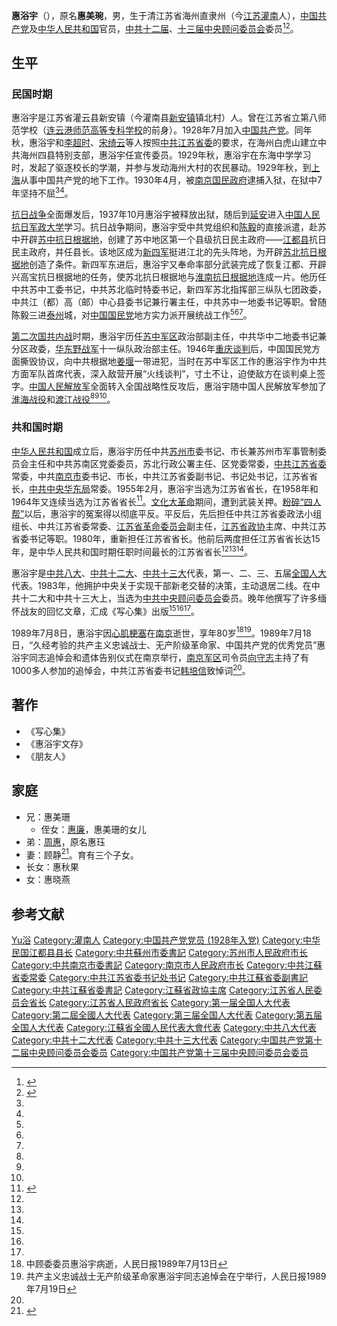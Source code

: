 {{Infobox_officeholder
| name = 惠浴宇
| image name = 
| width = 200px
| now = [[中华人民共和国|中华人民共和国]][[江苏省|江苏省]]省长
| period = 
| minister = 
| premier = 
| Sex =
| different name =
| party = {{中国共产党}}
| nationality = {{PRC}}
| Native place =
| date of birth = 1909年7月
| place of birth ={{QING}}[[江苏省|江苏省]][[海州直隶州|海州直隶州]]（今江苏省灌南县）
| date of death =1989年7月8日
| place of death ={{PRC}}[[江苏省|江苏省]][[南京市|南京市]]
| religion = 
| spouse = 
| relatives = 
| educate = 
| past =
| work =
}}
'''惠浴宇'''（{{bd|1909年|7月|1989年|7月8日|catIdx=Hui惠}}），原名'''惠美琬'''，男，生于清江苏省海州直隶州（今[[江苏省|江苏]][[灌南县|灌南]]人），[[中国共产党|中国共产党]]及[[中华人民共和国|中华人民共和国]]官员，[[中国共产党中央顾问委员会|中共十二届]]、[[中国共产党中央顾问委员会|十三届中央顾问委员会]]委员<ref name=jdb>{{Cite web  |url =http://jdb.lyg.gov.cn/NewsView3.asp?ID=563&SortID=68  |title =惠浴宇  |author =  |date =2014-11-04  |publisher =连云港市接待办公室  |language =  |accessdate =  |quote =  }}{{Dead link|date=2019年10月 |bot=InternetArchiveBot |fix-attempted=yes }}</ref><ref name=xhrb>{{Cite web|url =http://xh.xhby.net/mp1/html/2006-07/04/content_4775293.htm|title =任职时间最长的江苏省省长——惠浴宇|author =|date =2006-07-04|publisher =新华日报|language =|accessdate =|quote =|deadurl =yes|archiveurl =https://web.archive.org/web/20170902183625/http://xh.xhby.net/mp1/html/2006-07/04/content_4775293.htm|archivedate =2017年9月2日|df =}}</ref>。

== 生平 ==
=== 民国时期 ===
惠浴宇是江苏省灌云县新安镇（今灌南县[[新安镇_(灌南县)|新安镇]]镇北村）人。曾在江苏省立第八师范学校（[[连云港师范高等专科学校|连云港师范高等专科学校]]的前身）。1928年7月加入[[中国共产党|中国共产党]]。同年秋，惠浴宇和[[李超时|李超时]]、[[宋绮云|宋绮云]]等人按照[[中共江苏省委|中共江苏省委]]的要求，在海州白虎山建立中共海州四县特别支部，惠浴宇任宣传委员。1929年秋，惠浴宇在东海中学学习时，发起了驱逐校长的学潮，并参与发动海州大村的农民暴动。1929年秋，到[[上海|上海]]从事中国共产党的地下工作。1930年4月，被[[南京国民政府|南京国民政府]]逮捕入狱，在狱中7年坚持不屈<ref name=jdb/><ref name=xhrb/>。

[[抗日战争|抗日战争]]全面爆发后，1937年10月惠浴宇被释放出狱，随后到[[延安|延安]]进入[[中国人民抗日军政大学|中国人民抗日军政大学]]学习。抗日战争期间，惠浴宇受中共党组织和[[陈毅|陈毅]]的直接派遣，赴苏中开辟[[苏中抗日根据地|苏中抗日根据地]]，创建了苏中地区第一个县级抗日民主政府——[[江都县|江都县]]抗日民主政府，并任县长。该地区成为[[新四军|新四军]]挺进江北的先头阵地，为开辟[[苏北抗日根据地|苏北抗日根据地]]创造了条件。新四军东进后，惠浴宇又奉命率部分武装完成了恢复江都、开辟兴高宝抗日根据地的任务，使苏北抗日根据地与[[淮南抗日根据地|淮南抗日根据地]]连成一片。他历任中共苏中工委书记，中共苏北临时特委书记，新四军苏北指挥部三纵队七团政委，中共江（都）高（邮）中心县委书记兼行署主任，中共苏中一地委书记等职。曾随陈毅三进[[泰州|泰州]]城，对[[中国国民党|中国国民党]]地方实力派开展统战工作<ref name=jdb/><ref name=xhrb/><ref name=ning/>。 

[[第二次国共内战|第二次国共内战]]时期，惠浴宇历任[[苏中军区|苏中军区]]政治部副主任，中共华中二地委书记兼分区政委，[[华东野战军|华东野战军]]十一纵队政治部主任。1946年[[重庆谈判|重庆谈判]]后，中国国民党方面撕毁协议，向中共根据地[[姜堰|姜堰]]一带进犯，当时在苏中军区工作的惠浴宇作为中共方面军队首席代表，深入敌营开展“火线谈判”，寸土不让，迫使敌方在谈判桌上签字。[[中国人民解放军|中国人民解放军]]全面转入全国战略性反攻后，惠浴宇随中国人民解放军参加了[[淮海战役|淮海战役]]和[[渡江战役|渡江战役]]<ref name=jdb/><ref name=xhrb/><ref name=ning/>。

=== 共和国时期 ===
[[中华人民共和国|中华人民共和国]]成立后，惠浴宇历任中共[[苏州市|苏州市]]委书记、市长兼苏州市军事管制委员会主任和中共苏南区党委委员，苏北行政公署主任、区党委常委，[[中共江苏省委|中共江苏省委]]常委，中共[[南京市|南京市]]委书记、市长，中共江苏省委副书记、书记处书记，江苏省省长，[[中共中央华东局|中共中央华东局]]常委。1955年2月，惠浴宇当选为江苏省省长，在1958年和1964年又连续当选为江苏省省长<ref>{{Cite book|title=南京百年城市史 1912-2012 13 人物卷|last=束建民主编|first=|publisher=南京：南京出版社|year=2014年9月|isbn=978-7-5533-0526-4|location=|pages=20-22}}</ref>。[[文化大革命|文化大革命]]期间，遭到武装关押。[[粉碎四人帮|粉碎“四人帮”]]以后，惠浴宇的冤案得以彻底平反。平反后，先后担任中共江苏省委政法小组组长、中共江苏省委常委、[[江苏省革命委员会|江苏省革命委员会]]副主任，[[江苏省政协|江苏省政协]]主席、中共江苏省委书记等职。1980年，重新担任江苏省省长。他前后两度担任江苏省省长达15年，是中华人民共和国时期任职时间最长的江苏省省长<ref name=jdb/><ref name=xhrb/><ref name=ning/>。

惠浴宇是[[中共八大|中共八大]]、[[中共十二大|中共十二大]]、[[中共十三大|中共十三大]]代表，第一、二、三、五届[[全国人大|全国人大]]代表。1983年，他拥护中央关于实现干部新老交替的决策，主动退居二线。在中共十二大和中共十三大上，当选为[[中共中央顾问委员会|中共中央顾问委员会]]委员。晚年他撰写了许多缅怀战友的回忆文章，汇成《写心集》出版<ref name=jdb/><ref name=xhrb/><ref name=ning/>。

1989年7月8日，惠浴宇因[[心肌梗塞|心肌梗塞]]在[[南京|南京]]逝世，享年80岁<ref>中顾委委员惠浴宇病逝，人民日报1989年7月13日</ref><ref name=ning>共产主义忠诚战士无产阶级革命家惠浴宇同志追悼会在宁举行，人民日报1989年7月19日</ref>。1989年7月18日，“久经考验的共产主义忠诚战士、无产阶级革命家、中国共产党的优秀党员”惠浴宇同志追悼会和遗体告别仪式在南京举行，[[南京军区|南京军区]]司令员[[向守志|向守志]]主持了有1000多人参加的追悼会，中共江苏省委书记[[韩培信|韩培信]]致悼词<ref name=ning/>。

== 著作 ==
*《写心集》
*《惠浴宇文存》
*《朋友人》

== 家庭 ==
*兄：惠美珊
**侄女：[[惠廉|惠廉]]，惠美珊的女儿
*弟：[[周惠_(灌南)|周惠]]，原名惠珏
*妻：顾静<ref>{{Cite web|url =http://xh.xhby.net/mp2/html/2009-07/25/content_37597.htm|title =惠浴宇百年诞辰追思座谈会在宁举行|author =|date =2009-07-25|publisher =新华日报|language =|accessdate =|quote =|deadurl =yes|archiveurl =https://web.archive.org/web/20170902184009/http://xh.xhby.net/mp2/html/2009-07/25/content_37597.htm|archivedate =2017年9月2日|df =}}</ref>。育有三个子女。
*长女：惠秋果
*女：惠晓燕

== 参考文献 ==
{{reflist}}

{{start box}}
{{s-gov|prc}}
{{s-new}}
{{s-title|[[苏北行政区|苏北人民行政公署]]主任|1949年6月－1952年11月}}
{{s-none|机构撤销}}
{{s-before|[[陈其五|陈其五]]}}
{{s-title|[[苏州市人民政府|苏州市人民政府]][[苏州市市长列表|市长]]|1949年4月－1949年8月}}
{{s-after|[[王东年|王东年]]}}
{{s-before|[[柯庆施|柯庆施]]}}
{{s-title|[[南京市人民政府|南京市人民政府]][[南京市市长列表|市长]]|1953年1月－1954年8月}}
{{s-after|[[彭冲|彭冲]]}}
{{s-before|[[谭震林|谭震林]]|[[江苏省人民政府|江苏省人民政府]]主席}}
{{s-title|[[江苏省人民委员会|江苏省人民委员会]][[江苏行政长官列表|省长]]|1955年1月－1964年}}
{{s-after|[[许世友|许世友]]|[[江苏省革命委员会|江苏省革命委员会]]主任}}
{{s-before|[[许家屯|许家屯]]|[[江苏省革命委员会|江苏省革命委员会]]主任}}
{{s-title|[[江苏省人民政府|江苏省人民政府]][[江苏行政长官列表|省长]]|1980年1月－1983年}}
{{s-after|[[韩培信|韩培信]]（代理）}}
{{s-par|prc-lcppcc}}
{{s-before|[[许家屯|许家屯]]}}
{{s-title|[[中国人民政治协商会议江苏省委员会|中国人民政治协商会议江苏省委员会]]主席|1979年8月－1980年1月}}
{{s-after|[[包厚昌|包厚昌]]}}
{{end box}}

{{中华人民共和国江苏省正职领导人|nocat}}
{{江苏行政长官}}
{{苏州市市长}}
{{南京市市长}}

{{Authority control}}
{{DEFAULTSORT:Hui惠}}
[[Category:惠姓|Yu浴]]
[[Category:灌南人|Category:灌南人]]
[[Category:中国共产党党员_(1928年入党)|Category:中国共产党党员 (1928年入党)]]
[[Category:中华民国江都县县长|Category:中华民国江都县县长]]
[[Category:中共蘇州市委書記|Category:中共蘇州市委書記]]
[[Category:苏州市人民政府市长|Category:苏州市人民政府市长]]
[[Category:中共南京市委書記|Category:中共南京市委書記]]
[[Category:南京市人民政府市长|Category:南京市人民政府市长]]
[[Category:中共江蘇省委常委|Category:中共江蘇省委常委]]
[[Category:中共江苏省委书记处书记|Category:中共江苏省委书记处书记]]
[[Category:中共江蘇省委副書記|Category:中共江蘇省委副書記]]
[[Category:中共江蘇省委書記|Category:中共江蘇省委書記]]
[[Category:江蘇省政協主席|Category:江蘇省政協主席]]
[[Category:江苏省人民委员会省长|Category:江苏省人民委员会省长]]
[[Category:江苏省人民政府省长|Category:江苏省人民政府省长]]
[[Category:第一届全国人大代表|Category:第一届全国人大代表]]
[[Category:第二屆全國人大代表|Category:第二屆全國人大代表]]
[[Category:第三届全国人大代表|Category:第三届全国人大代表]]
[[Category:第五届全国人大代表|Category:第五届全国人大代表]]
[[Category:江蘇省全國人民代表大會代表|Category:江蘇省全國人民代表大會代表]]
[[Category:中共八大代表|Category:中共八大代表]]
[[Category:中共十二大代表|Category:中共十二大代表]]
[[Category:中共十三大代表|Category:中共十三大代表]]
[[Category:中国共产党第十二届中央顾问委员会委员|Category:中国共产党第十二届中央顾问委员会委员]]
[[Category:中国共产党第十三届中央顾问委员会委员|Category:中国共产党第十三届中央顾问委员会委员]]